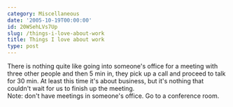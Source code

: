 ```yaml
---
category: Miscellaneous
date: '2005-10-19T00:00:00'
id: 20WSehLVs7Up
slug: /things-i-love-about-work
title: Things I love about work
type: post
---
```


There is nothing quite like going into someone's office for a
meeting with three other people and then 5 min in, they pick up a
call and proceed to talk for 30 min. At least this time it's about
business, but it's nothing that couldn't wait for us to finish up
the meeting.  
Note: don't have meetings in someone's office. Go to a conference
room.